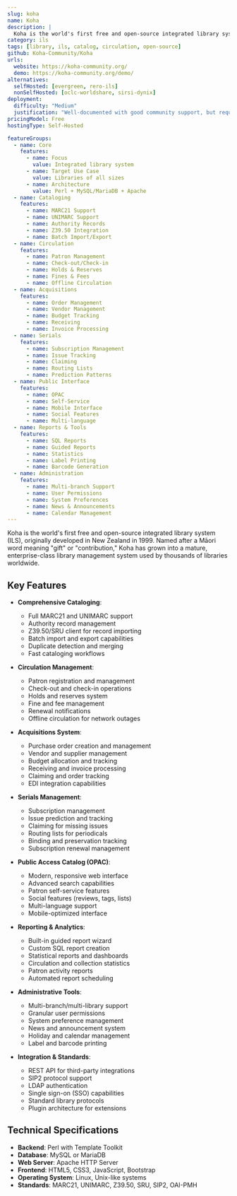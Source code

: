 ```yaml
---
slug: koha
name: Koha
description: |
  Koha is the world's first free and open-source integrated library system (ILS). It provides enterprise-class features including acquisitions, circulation, cataloging, label printing, offline circulation, and comprehensive patron management for libraries of all sizes.
category: ils
tags: [library, ils, catalog, circulation, open-source]
github: Koha-Community/Koha
urls:
  website: https://koha-community.org/
  demo: https://koha-community.org/demo/
alternatives:
  selfHosted: [evergreen, rero-ils]
  nonSelfHosted: [oclc-worldshare, sirsi-dynix]
deployment:
  difficulty: "Medium"
  justification: "Well-documented with good community support, but requires LAMP stack setup and library-specific configuration."
pricingModel: Free
hostingType: Self-Hosted

featureGroups:
  - name: Core
    features:
      - name: Focus
        value: Integrated library system
      - name: Target Use Case
        value: Libraries of all sizes
      - name: Architecture
        value: Perl + MySQL/MariaDB + Apache
  - name: Cataloging
    features:
      - name: MARC21 Support
      - name: UNIMARC Support
      - name: Authority Records
      - name: Z39.50 Integration
      - name: Batch Import/Export
  - name: Circulation
    features:
      - name: Patron Management
      - name: Check-out/Check-in
      - name: Holds & Reserves
      - name: Fines & Fees
      - name: Offline Circulation
  - name: Acquisitions
    features:
      - name: Order Management
      - name: Vendor Management
      - name: Budget Tracking
      - name: Receiving
      - name: Invoice Processing
  - name: Serials
    features:
      - name: Subscription Management
      - name: Issue Tracking
      - name: Claiming
      - name: Routing Lists
      - name: Prediction Patterns
  - name: Public Interface
    features:
      - name: OPAC
      - name: Self-Service
      - name: Mobile Interface
      - name: Social Features
      - name: Multi-language
  - name: Reports & Tools
    features:
      - name: SQL Reports
      - name: Guided Reports
      - name: Statistics
      - name: Label Printing
      - name: Barcode Generation
  - name: Administration
    features:
      - name: Multi-branch Support
      - name: User Permissions
      - name: System Preferences
      - name: News & Announcements
      - name: Calendar Management
---
```


Koha is the world's first free and open-source integrated library system (ILS), originally developed in New Zealand in 1999. Named after a Māori word meaning "gift" or "contribution," Koha has grown into a mature, enterprise-class library management system used by thousands of libraries worldwide.

## Key Features

- **Comprehensive Cataloging**:

  - Full MARC21 and UNIMARC support
  - Authority record management
  - Z39.50/SRU client for record importing
  - Batch import and export capabilities
  - Duplicate detection and merging
  - Fast cataloging workflows

- **Circulation Management**:

  - Patron registration and management
  - Check-out and check-in operations
  - Holds and reserves system
  - Fine and fee management
  - Renewal notifications
  - Offline circulation for network outages

- **Acquisitions System**:

  - Purchase order creation and management
  - Vendor and supplier management
  - Budget allocation and tracking
  - Receiving and invoice processing
  - Claiming and order tracking
  - EDI integration capabilities

- **Serials Management**:

  - Subscription management
  - Issue prediction and tracking
  - Claiming for missing issues
  - Routing lists for periodicals
  - Binding and preservation tracking
  - Subscription renewal management

- **Public Access Catalog (OPAC)**:

  - Modern, responsive web interface
  - Advanced search capabilities
  - Patron self-service features
  - Social features (reviews, tags, lists)
  - Multi-language support
  - Mobile-optimized interface

- **Reporting & Analytics**:

  - Built-in guided report wizard
  - Custom SQL report creation
  - Statistical reports and dashboards
  - Circulation and collection statistics
  - Patron activity reports
  - Automated report scheduling

- **Administrative Tools**:

  - Multi-branch/multi-library support
  - Granular user permissions
  - System preference management
  - News and announcement system
  - Holiday and calendar management
  - Label and barcode printing

- **Integration & Standards**:
  - REST API for third-party integrations
  - SIP2 protocol support
  - LDAP authentication
  - Single sign-on (SSO) capabilities
  - Standard library protocols
  - Plugin architecture for extensions

## Technical Specifications

- **Backend**: Perl with Template Toolkit
- **Database**: MySQL or MariaDB
- **Web Server**: Apache HTTP Server
- **Frontend**: HTML5, CSS3, JavaScript, Bootstrap
- **Operating System**: Linux, Unix-like systems
- **Standards**: MARC21, UNIMARC, Z39.50, SRU, SIP2, OAI-PMH
